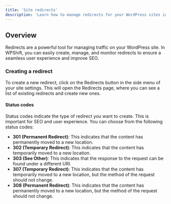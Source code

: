```yaml
---
title: 'Site redirects'
description: 'Learn how to manage redirects for your WordPress sites in WPShift.'
---
```


## Overview
Redirects are a powerful tool for managing traffic on your WordPress site. In WPShift, you can easily create, manage, and monitor redirects to ensure a seamless user experience and improve SEO.

### Creating a redirect
To create a new redirect, click on the Redirects button in the side menu of your site settings. This will open the Redirects page, where you can see a list of existing redirects and create new ones.

#### Status codes
Status codes indicate the type of redirect you want to create. This is important for SEO and user experience. You can choose from the following status codes:
- **301 (Permanent Redirect)**: This indicates that the content has permanently moved to a new location.
- **302 (Temporary Redirect)**: This indicates that the content has temporarily moved to a new location.
- **303 (See Other)**: This indicates that the response to the request can be found under a different URI.
- **307 (Temporary Redirect)**: This indicates that the content has temporarily moved to a new location, but the method of the request should not change.
- **308 (Permanent Redirect)**: This indicates that the content has permanently moved to a new location, but the method of the request should not change.

